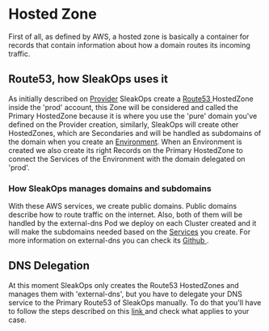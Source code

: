 
# Hosted Zone

First of all, as defined by AWS, a hosted zone is basically a container for records that contain information about how a domain routes its incoming traffic.

## Route53, how SleakOps uses it

As initially described on [Provider](/docs/provider/index.mdx) SleakOps create a [Route53 <FiExternalLink/>](https://aws.amazon.com/route53/) HostedZone inside the 'prod' account, this Zone will be considered and called the Primary HostedZone because it is where you use the 'pure' domain you've defined on the Provider creation, similarly, SleakOps will create other HostedZones, which are Secondaries and will be handled as subdomains of the domain when you create an [Environment](/docs/environment.mdx).
When an Environment is created we also create its right Records on the Primary HostedZone to connect the Services of the Environment with the domain delegated on 'prod'.

### How SleakOps manages domains and subdomains

With these AWS services, we create public domains. Public domains describe how to route traffic on the internet. Also, both of them will be handled by the external-dns Pod we deploy on each Cluster created and it will make the subdomains needed based on the [Services](/docs/service/index.mdx) you create. For more information on external-dns you can check its [Github <FiExternalLink/>](https://github.com/kubernetes-sigs/external-dns).

## DNS Delegation

At this moment SleakOps only creates the Route53 HostedZones and manages them with 'external-dns', but you have to delegate your DNS service to the Primary Route53 of SleakOps manually. To do that you'll have to follow the steps described on this [link <FiExternalLink/>](https://docs.aws.amazon.com/Route53/latest/DeveloperGuide/MigratingDNS.html) and check what applies to your case.
